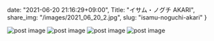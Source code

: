 date: "2021-06-20 21:16:29+09:00",
Title: "イサム・ノグチ AKARI",
share_img: "/images/2021_06_20_2.jpg",
slug: "isamu-noguchi-akari"
}

<img src="/images/2021_06_20_1.jpg" alt="post image" />
<img src="/images/2021_06_20_2.jpg" alt="post image" />
<img src="/images/2021_06_20_3.jpg" alt="post image" />
<img src="/images/2021_06_20_4.jpg" alt="post image" />